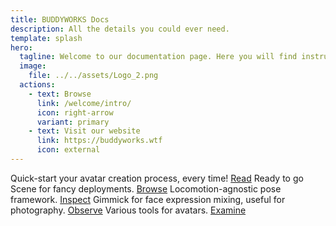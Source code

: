 ```yaml
---
title: BUDDYWORKS Docs
description: All the details you could ever need.
template: splash
hero:
  tagline: Welcome to our documentation page. Here you will find instructions and explanations for our assets. 
  image:
    file: ../../assets/Logo_2.png
  actions:
    - text: Browse
      link: /welcome/intro/
      icon: right-arrow
      variant: primary
    - text: Visit our website
      link: https://buddyworks.wtf
      icon: external
---
```




<CardGrid stagger>
  <Card title="Avatar Framework" icon="pencil">
    Quick-start your avatar creation process, every time!    
    <a class="button" href="/framework/intro">Read<Icon name="right-arrow" /></a>
  </Card>
    <Card title="Avatar Scene" icon="open-book">
    Ready to go Scene for fancy deployments.  
    <a class="button" href="/scene/intro">Browse<Icon name="right-arrow" /></a>
  </Card>
      <Card title="Poses Extension" icon="star">
    Locomotion-agnostic pose framework.  
    <a class="button" href="/posesextension/intro">Inspect<Icon name="right-arrow" /></a>
  </Card>
  <Card title="Expressions Extension" icon="moon">
    Gimmick for face expression mixing, useful for photography.
    <a class="button" href="/expressionsextension/intro">Observe<Icon name="right-arrow" /></a>
  </Card>
  <Card title="Toolbox" icon="sun">
    Various tools for avatars.  
    <a class="button" href="/toolbox/intro">Examine<Icon name="right-arrow"/></a>
  </Card>
</CardGrid>